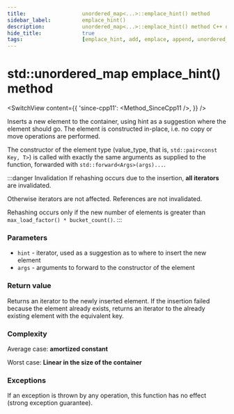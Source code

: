 ```yaml
---
title:					unordered_map<...>::emplace_hint() method
sidebar_label:			emplace_hint()
description:			unordered_map<...>::emplace_hint() method C++ documentation
hide_title:				true
tags:					[emplace_hint, add, emplace, append, unordered_map]
---
```



<!----------------- Codes ---------------------->

<!-- emplace_hint() -->

# std::unordered_map emplace_hint() method

<SwitchView content={{
    'since-cpp11': <Method_SinceCpp11 />,
    }} />

Inserts a new element to the container, using hint as a suggestion where the element should go. The element is constructed in-place, i.e. no copy or move operations are performed.

The constructor of the element type (value_type, that is, `std::pair<const Key, T>`) is called with exactly the same arguments as supplied to the function, forwarded with `std::forward<Args>(args)...`.

:::danger Invalidation
If rehashing occurs due to the insertion, **all iterators** are invalidated.

Otherwise iterators are not affected. References are not invalidated.

Rehashing occurs only if the new number of elements is greater than `max_load_factor() * bucket_count()`.
:::

### Parameters

 - `hint` - iterator, used as a suggestion as to where to insert the new element
 - `args` - arguments to forward to the constructor of the element

### Return value

Returns an iterator to the newly inserted element.
If the insertion failed because the element already exists, returns an iterator to the already existing element with the equivalent key.

### Complexity

Average case: **amortized constant**

Worst case: **Linear in the size of the container**

### Exceptions

If an exception is thrown by any operation, this function has no effect (strong exception guarantee).